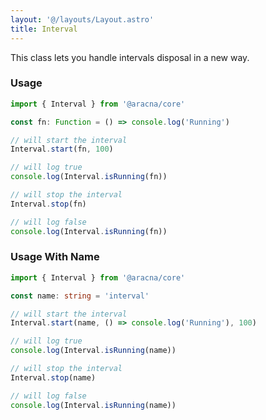 ```yaml
---
layout: '@/layouts/Layout.astro'
title: Interval
---
```


This class lets you handle intervals disposal in a new way.

### Usage

```ts
import { Interval } from '@aracna/core'

const fn: Function = () => console.log('Running')

// will start the interval
Interval.start(fn, 100)

// will log true
console.log(Interval.isRunning(fn))

// will stop the interval
Interval.stop(fn)

// will log false
console.log(Interval.isRunning(fn))
```

### Usage With Name

```ts
import { Interval } from '@aracna/core'

const name: string = 'interval'

// will start the interval
Interval.start(name, () => console.log('Running'), 100)

// will log true
console.log(Interval.isRunning(name))

// will stop the interval
Interval.stop(name)

// will log false
console.log(Interval.isRunning(name))
```
